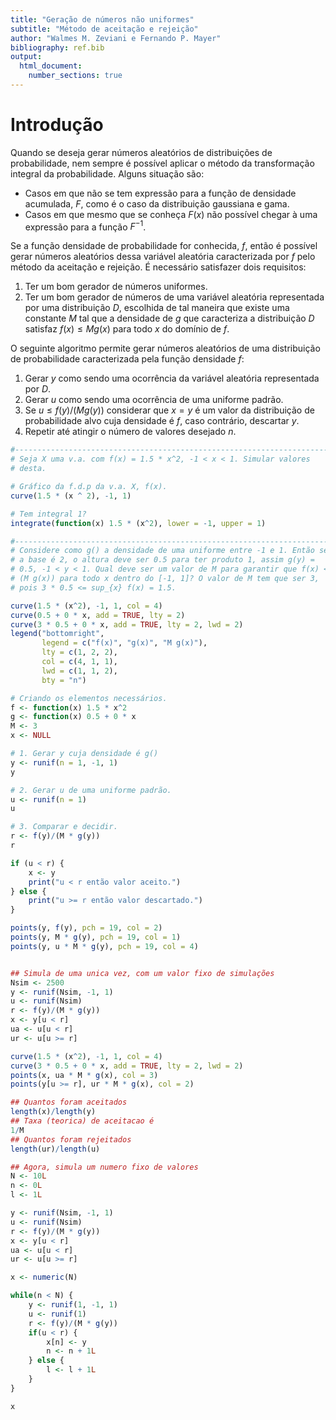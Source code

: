 ```yaml
---
title: "Geração de números não uniformes"
subtitle: "Método de aceitação e rejeição"
author: "Walmes M. Zeviani e Fernando P. Mayer"
bibliography: ref.bib
output:
  html_document:
    number_sections: true
---
```


# Introdução

Quando se deseja gerar números aleatórios de distribuições de
probabilidade, nem sempre é possível aplicar o método da transformação
integral da probabilidade. Alguns situação são:

  * Casos em que não se tem expressão para a função de densidade
    acumulada, $F$, como é o caso da distribuição gaussiana e gama.
  * Casos em que mesmo que se conheça $F(x)$ não possível chegar à uma
    expressão para a função $F^{-1}$.

Se a função densidade de probabilidade for conhecida, $f$, então é
possível gerar números aleatórios dessa variável aleatória caracterizada
por $f$ pelo método da aceitação e rejeição. É necessário satisfazer
dois requisitos:

  1. Ter um bom gerador de números uniformes.
  2. Ter um bom gerador de números de uma variável aleatória
     representada por uma distribuição $D$, escolhida de tal maneira que
     existe uma constante $M$ tal que a densidade de $g$ que caracteriza
     a distribuição $D$ satisfaz $f(x) \leq M g(x)$ para todo $x$ do
     domínio de $f$.

O seguinte algoritmo permite gerar números aleatórios de uma
distribuição de probabilidade caracterizada pela função densidade $f$:

  1. Gerar $y$ como sendo uma ocorrência da variável aleatória
     representada por $D$.
  2. Gerar $u$ como sendo uma ocorrência de uma uniforme padrão.
  3. Se $u \leq f(y)/(M g(y))$ considerar que $x = y$ é um valor da
     distribuição de probabilidade alvo cuja densidade é $f$, caso
     contrário, descartar $y$.
  4. Repetir até atingir o número de valores desejado $n$.

```r
#-----------------------------------------------------------------------
# Seja X uma v.a. com f(x) = 1.5 * x^2, -1 < x < 1. Simular valores
# desta.

# Gráfico da f.d.p da v.a. X, f(x).
curve(1.5 * (x ^ 2), -1, 1)

# Tem integral 1?
integrate(function(x) 1.5 * (x^2), lower = -1, upper = 1)

#-----------------------------------------------------------------------
# Considere como g() a densidade de uma uniforme entre -1 e 1. Então se
# a base é 2, o altura deve ser 0.5 para ter produto 1, assim g(y) =
# 0.5, -1 < y < 1. Qual deve ser um valor de M para garantir que f(x) <=
# (M g(x)) para todo x dentro do [-1, 1]? O valor de M tem que ser 3,
# pois 3 * 0.5 <= sup_{x} f(x) = 1.5.

curve(1.5 * (x^2), -1, 1, col = 4)
curve(0.5 + 0 * x, add = TRUE, lty = 2)
curve(3 * 0.5 + 0 * x, add = TRUE, lty = 2, lwd = 2)
legend("bottomright",
       legend = c("f(x)", "g(x)", "M g(x)"),
       lty = c(1, 2, 2),
       col = c(4, 1, 1),
       lwd = c(1, 1, 2),
       bty = "n")

# Criando os elementos necessários.
f <- function(x) 1.5 * x^2
g <- function(x) 0.5 + 0 * x
M <- 3
x <- NULL

# 1. Gerar y cuja densidade é g()
y <- runif(n = 1, -1, 1)
y

# 2. Gerar u de uma uniforme padrão.
u <- runif(n = 1)
u

# 3. Comparar e decidir.
r <- f(y)/(M * g(y))
r

if (u < r) {
    x <- y
    print("u < r então valor aceito.")
} else {
    print("u >= r então valor descartado.")
}

points(y, f(y), pch = 19, col = 2)
points(y, M * g(y), pch = 19, col = 1)
points(y, u * M * g(y), pch = 19, col = 4)


## Simula de uma unica vez, com um valor fixo de simulações
Nsim <- 2500
y <- runif(Nsim, -1, 1)
u <- runif(Nsim)
r <- f(y)/(M * g(y))
x <- y[u < r]
ua <- u[u < r]
ur <- u[u >= r]

curve(1.5 * (x^2), -1, 1, col = 4)
curve(3 * 0.5 + 0 * x, add = TRUE, lty = 2, lwd = 2)
points(x, ua * M * g(x), col = 3)
points(y[u >= r], ur * M * g(x), col = 2)

## Quantos foram aceitados
length(x)/length(y)
## Taxa (teorica) de aceitacao é
1/M
## Quantos foram rejeitados
length(ur)/length(u)

## Agora, simula um numero fixo de valores
N <- 10L
n <- 0L
l <- 1L

y <- runif(Nsim, -1, 1)
u <- runif(Nsim)
r <- f(y)/(M * g(y))
x <- y[u < r]
ua <- u[u < r]
ur <- u[u >= r]

x <- numeric(N)

while(n < N) {
    y <- runif(1, -1, 1)
    u <- runif(1)
    r <- f(y)/(M * g(y))
    if(u < r) {
        x[n] <- y
        n <- n + 1L
    } else {
        l <- l + 1L
    }
}

x

```
